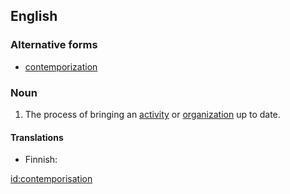 ==English==

===Alternative forms===
* [[contemporization]]

===Noun===
{{en-noun}}

# The process of bringing an [[activity]] or [[organization]] up to date.

====Translations====
{{trans-top|bringing something up to date}}
* Finnish: {{t-|fi|nykyaikaistaminen}}
{{trans-mid}}
{{trans-bottom}}

[[id:contemporisation]]